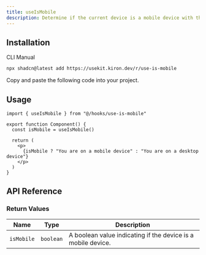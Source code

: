```yaml
---
title: useIsMobile
description: Determine if the current device is a mobile device with the useIsMobile hook.
---
```


## Installation

<Tabs defaultValue="cli">

<TabsList>
  <TabsTrigger value="cli">CLI</TabsTrigger>
  <TabsTrigger value="manual">Manual</TabsTrigger>
</TabsList>

<TabsContent value="cli">

```bash
npx shadcn@latest add https://usekit.kiron.dev/r/use-is-mobile
```

</TabsContent>

<TabsContent value="manual">

<Steps>

<Step>Copy and paste the following code into your project.</Step>

<ComponentSource name="use-is-mobile" />

</Steps>

</TabsContent>

</Tabs>

## Usage

```tsx {1, 4}
import { useIsMobile } from "@/hooks/use-is-mobile"

export function Component() {
  const isMobile = useIsMobile()

  return (
    <p>
      {isMobile ? "You are on a mobile device" : "You are on a desktop device"}
    </p>
  )
}
```

## API Reference

### Return Values

| Name       | Type      | Description                                                  |
| ---------- | --------- | ------------------------------------------------------------ |
| `isMobile` | `boolean` | A boolean value indicating if the device is a mobile device. |
